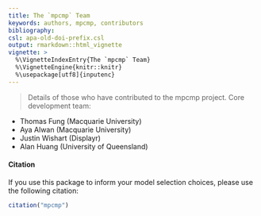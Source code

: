 ```yaml
---
title: The `mpcmp` Team
keywords: authors, mpcmp, contributors
bibliography: 
csl: apa-old-doi-prefix.csl
output: rmarkdown::html_vignette
vignette: >
  %\VignetteIndexEntry{The `mpcmp` Team}
  %\VignetteEngine{knitr::knitr}
  %\usepackage[utf8]{inputenc}
---
```


> Details of those who have contributed to the mpcmp project.
Core development team:

- Thomas Fung (Macquarie University)
- Aya Alwan (Macquarie University)
- Justin Wishart (Displayr)
- Alan Huang (University of Queensland)

#### Citation

If you use this package to inform your model selection choices, please use the following citation:

```r
citation("mpcmp")
```